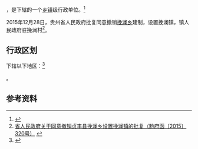 {{中国乡级行政区|52/23/25/201/000}}

'''{{PAGENAMEBASE}}'''，是{{PRC admin/fullname|52/23/25/201/000|3}}下辖的一个[[乡镇|乡镇]]级行政单位。<ref>{{PRC admin/ref sgc|{{PRC admin/parent|52/23/25/201/000}}}}</ref>

2015年12月28日，贵州省人民政府批复同意撤销[[挽澜乡|挽澜乡]]建制，设置挽澜镇，镇人民政府驻挽澜村<ref>[http://www.gzgov.gov.cn/xxgk/zfxxgkpt/201601/t20160106_364744.html 省人民政府关于同意撤销贞丰县挽澜乡设置挽澜镇的批复（黔府函〔2015〕320号）] {{Wayback|url=http://www.gzgov.gov.cn/xxgk/zfxxgkpt/201601/t20160106_364744.html |date=20170906182003 }}</ref>。

== 行政区划 ==

{{PAGENAMEBASE}}下辖以下地区：<ref>{{PRC admin/ref sgc|52/23/25/201/000}}</ref>

{{PRC admin/children|52/23/25/201/000}}。

== 参考资料 ==

{{reflist}}

{{行政区划小作品}}
{{PRC admin/navcat|52/23/25/201/000}}